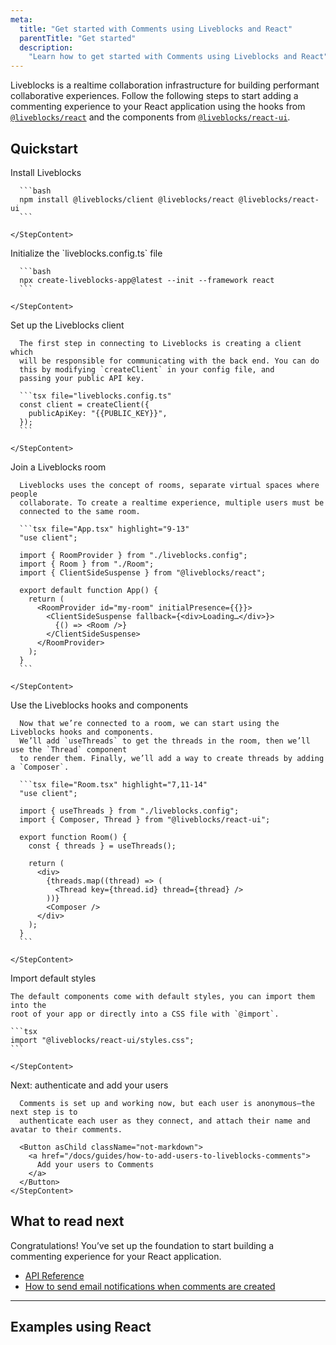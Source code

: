 ```yaml
---
meta:
  title: "Get started with Comments using Liveblocks and React"
  parentTitle: "Get started"
  description:
    "Learn how to get started with Comments using Liveblocks and React"
---
```


Liveblocks is a realtime collaboration infrastructure for building performant
collaborative experiences. Follow the following steps to start adding a
commenting experience to your React application using the hooks from
[`@liveblocks/react`](/docs/api-reference/liveblocks-react) and the components
from [`@liveblocks/react-ui`](/docs/api-reference/liveblocks-react-ui).

## Quickstart

<Steps>
  <Step>
    <StepTitle>Install Liveblocks</StepTitle>
    <StepContent>

      ```bash
      npm install @liveblocks/client @liveblocks/react @liveblocks/react-ui
      ```

    </StepContent>

  </Step>
  <Step>
    <StepTitle>Initialize the `liveblocks.config.ts` file</StepTitle>
    <StepContent>

      ```bash
      npx create-liveblocks-app@latest --init --framework react
      ```

    </StepContent>

  </Step>
  <Step>
    <StepTitle>Set up the Liveblocks client</StepTitle>
    <StepContent>

      The first step in connecting to Liveblocks is creating a client which
      will be responsible for communicating with the back end. You can do
      this by modifying `createClient` in your config file, and
      passing your public API key.

      ```tsx file="liveblocks.config.ts"
      const client = createClient({
        publicApiKey: "{{PUBLIC_KEY}}",
      });
      ```

    </StepContent>

  </Step>
  <Step>
    <StepTitle>Join a Liveblocks room</StepTitle>
    <StepContent>

      Liveblocks uses the concept of rooms, separate virtual spaces where people
      collaborate. To create a realtime experience, multiple users must be
      connected to the same room.

      ```tsx file="App.tsx" highlight="9-13"
      "use client";

      import { RoomProvider } from "./liveblocks.config";
      import { Room } from "./Room";
      import { ClientSideSuspense } from "@liveblocks/react";

      export default function App() {
        return (
          <RoomProvider id="my-room" initialPresence={{}}>
            <ClientSideSuspense fallback={<div>Loading…</div>}>
              {() => <Room />}
            </ClientSideSuspense>
          </RoomProvider>
        );
      }
      ```

    </StepContent>

  </Step>
  <Step>
    <StepTitle>Use the Liveblocks hooks and components</StepTitle>
    <StepContent>

      Now that we’re connected to a room, we can start using the Liveblocks hooks and components.
      We’ll add `useThreads` to get the threads in the room, then we’ll use the `Thread` component
      to render them. Finally, we’ll add a way to create threads by adding a `Composer`.

      ```tsx file="Room.tsx" highlight="7,11-14"
      "use client";

      import { useThreads } from "./liveblocks.config";
      import { Composer, Thread } from "@liveblocks/react-ui";

      export function Room() {
        const { threads } = useThreads();

        return (
          <div>
            {threads.map((thread) => (
              <Thread key={thread.id} thread={thread} />
            ))}
            <Composer />
          </div>
        );
      }
      ```

    </StepContent>

  </Step>
   <Step>
    <StepTitle>Import default styles</StepTitle>
    <StepContent>

    The default components come with default styles, you can import them into the
    root of your app or directly into a CSS file with `@import`.

    ```tsx
    import "@liveblocks/react-ui/styles.css";
    ```

    </StepContent>

  </Step>
  <Step lastStep>
    <StepTitle>Next: authenticate and add your users</StepTitle>
    <StepContent>

      Comments is set up and working now, but each user is anonymous—the next step is to
      authenticate each user as they connect, and attach their name and avatar to their comments.

      <Button asChild className="not-markdown">
        <a href="/docs/guides/how-to-add-users-to-liveblocks-comments">
          Add your users to Comments
        </a>
      </Button>
    </StepContent>

  </Step>
</Steps>

## What to read next

Congratulations! You’ve set up the foundation to start building a commenting
experience for your React application.

- [API Reference](/docs/api-reference/liveblocks-react-ui)
- [How to send email notifications when comments are created](/docs/guides/how-to-send-email-notifications-when-comments-are-created)

---

## Examples using React

<ListGrid columns={2}>
  <ExampleCard
    example={{
      title: "Comments",
      slug: "comments/react-ui",
      image: "/images/examples/thumbnails/comments.jpg",
    }}
    technologies={["nextjs", "react"]}
    openInNewWindow
  />
  <ExampleCard
    example={{
      title: "Video Comments",
      slug: "video-comments/nextjs-comments-video",
      image: "/images/examples/thumbnails/comments-video.png",
    }}
    technologies={["nextjs"]}
    openInNewWindow
  />
  <ExampleCard
    example={{
      title: "Overlay Comments",
      slug: "overlay-comments/nextjs-comments-overlay",
      image: "/images/examples/thumbnails/comments-overlay.png",
    }}
    technologies={["nextjs"]}
    openInNewWindow
  />
  <ExampleCard
    example={{
      title: "Text Editor Comments",
      slug: "text-editor-comments/nextjs-comments-tiptap",
      image: "/images/examples/thumbnails/comments-text-editor.png",
    }}
    technologies={["nextjs"]}
    openInNewWindow
  />
</ListGrid>
